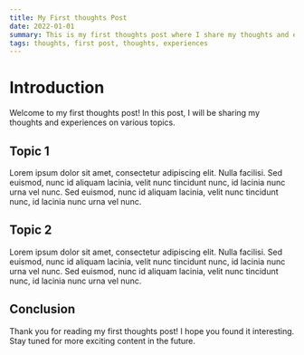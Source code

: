 ```yaml
---
title: My First thoughts Post
date: 2022-01-01
summary: This is my first thoughts post where I share my thoughts and experiences on various topics.
tags: thoughts, first post, thoughts, experiences
---
```


# Introduction

Welcome to my first thoughts post! In this post, I will be sharing my thoughts and experiences on various topics.

## Topic 1

Lorem ipsum dolor sit amet, consectetur adipiscing elit. Nulla facilisi. Sed euismod, nunc id aliquam lacinia, velit nunc tincidunt nunc, id lacinia nunc urna vel nunc. Sed euismod, nunc id aliquam lacinia, velit nunc tincidunt nunc, id lacinia nunc urna vel nunc.

## Topic 2

Lorem ipsum dolor sit amet, consectetur adipiscing elit. Nulla facilisi. Sed euismod, nunc id aliquam lacinia, velit nunc tincidunt nunc, id lacinia nunc urna vel nunc. Sed euismod, nunc id aliquam lacinia, velit nunc tincidunt nunc, id lacinia nunc urna vel nunc.

## Conclusion

Thank you for reading my first thoughts post! I hope you found it interesting. Stay tuned for more exciting content in the future.
